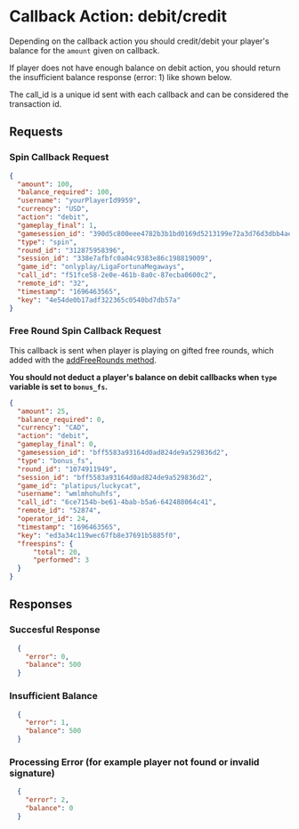 # Callback Action: debit/credit
Depending on the callback action you should credit/debit your player's balance for the `amount` given on callback. 

If player does not have enough balance on debit action, you should return the insufficient balance response (error: 1) like shown below.

The call_id is a unique id sent with each callback and can be considered the transaction id.

## Requests

### Spin Callback Request
```json
{
  "amount": 100,
  "balance_required": 100,
  "username": "yourPlayerId9959",
  "currency": "USD",
  "action": "debit",
  "gameplay_final": 1,
  "gamesession_id": "390d5c800eee4782b3b1bd0169d5213199e72a3d76d3dbb4ae03dc7b9bbdb6c6faba19e1a8a49953ce1bcbb72ec68ab98275063a81859bc40934f798649c6d04",
  "type": "spin",
  "round_id": "312875958396",
  "session_id": "338e7afbfc0a04c9383e86c198819009",
  "game_id": "onlyplay/LigaFortunaMegaways",
  "call_id": "f51fce58-2e0e-461b-8a0c-87ecba0600c2",
  "remote_id": "32",
  "timestamp": "1696463565",
  "key": "4e54de0b17adf322365c0540bd7db57a"
}
```

### Free Round Spin Callback Request
This callback is sent when player is playing on gifted free rounds, which added with the [addFreeRounds method](/api-methods/add-freerounds).

**You should not deduct a player's balance on debit callbacks when `type` variable is set to `bonus_fs`.**

```json
{
  "amount": 25,
  "balance_required": 0,
  "currency": "CAD",
  "action": "debit",
  "gameplay_final": 0,
  "gamesession_id": "bff5583a93164d0ad824de9a529836d2",
  "type": "bonus_fs",
  "round_id": "1074911949",
  "session_id": "bff5583a93164d0ad824de9a529836d2",
  "game_id": "platipus/luckycat",
  "username": "wmlmhohuhfs",
  "call_id": "6ce7154b-be61-4bab-b5a6-642488064c41",
  "remote_id": "52874",
  "operator_id": 24,
  "timestamp": "1696463565",
  "key": "ed3a34c119wec67fb8e37691b5885f0",
  "freespins": {
      "total": 20,
      "performed": 3
  }
}
```

## Responses

### Succesful Response
```json
  {
    "error": 0,
    "balance": 500
  }
```

### Insufficient Balance
```json
  {
    "error": 1,
    "balance": 500
  }
```

### Processing Error (for example player not found or invalid signature)
```json
  {
    "error": 2,
    "balance": 0
  }
```



